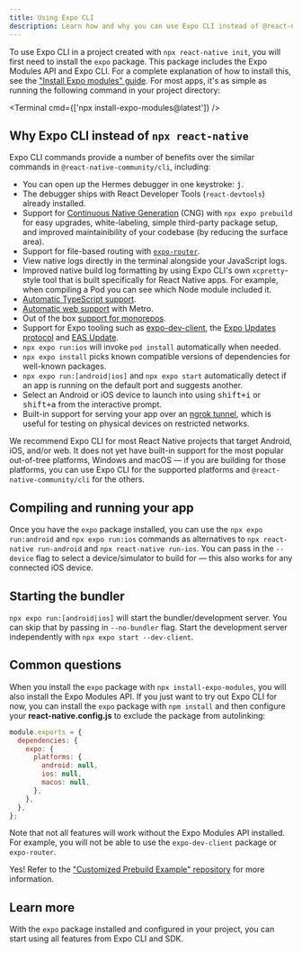 ```yaml
---
title: Using Expo CLI
description: Learn how and why you can use Expo CLI instead of @react-native-community/cli in any React Native project.
---
```



To use Expo CLI in a project created with `npx react-native init`, you will first need to install the `expo` package. This package includes the Expo Modules API and Expo CLI. For a complete explanation of how to install this, see the ["Install Expo modules" guide](/bare/installing-expo-modules.md). For most apps, it's as simple as running the following command in your project directory:

<Terminal cmd={['npx install-expo-modules@latest']} />

## Why Expo CLI instead of `npx react-native`

Expo CLI commands provide a number of benefits over the similar commands in `@react-native-community/cli`, including:

- You can open up the Hermes debugger in one keystroke: <kbd>j</kbd>.
- The debugger ships with React Developer Tools (`react-devtools`) already installed.
- Support for [Continuous Native Generation](/workflow/prebuild.md) (CNG) with `npx expo prebuild` for easy upgrades, white-labeling, simple third-party package setup, and improved maintainibility of your codebase (by reducing the surface area).
- Support for file-based routing with [`expo-router`](https://expo.github.io/router/docs).
- View native logs directly in the terminal alongside your JavaScript logs.
- Improved native build log formatting by using Expo CLI's own `xcpretty`-style tool that is built specifically for React Native apps. For example, when compiling a Pod you can see which Node module included it.
- [Automatic TypeScript support](/guides/typescript.mdx).
- [Automatic web support](/guides/customizing-metro.mdx/#adding-web-support-to-metro) with Metro.
- Out of the box [support for monorepos](/guides/monorepos.mdx).
- Support for Expo tooling such as [expo-dev-client](/develop/development-builds/introduction.mdx), the [Expo Updates protocol](/technical-specs/expo-updates-1.mdx) and [EAS Update](/eas-update/introduction.mdx).
- `npx expo run:ios` will invoke `pod install` automatically when needed.
- `npx expo install` picks known compatible versions of dependencies for well-known packages.
- `npx expo run:[android|ios]` and `npx expo start` automatically detect if an app is running on the default port and suggests another.
- Select an Android or iOS device to launch into using <kbd>shift+i</kbd> or <kbd>shift+a</kbd> from the interactive prompt.
- Built-in support for serving your app over an [ngrok tunnel](/develop/development-builds/development-workflows.mdx/#tunnel-urls), which is useful for testing on physical devices on restricted networks.

We recommend Expo CLI for most React Native projects that target Android, iOS, and/or web. It does not yet have built-in support for the most popular out-of-tree platforms, Windows and macOS — if you are building for those platforms, you can use Expo CLI for the supported platforms and `@react-native-community/cli` for the others.

## Compiling and running your app

Once you have the `expo` package installed, you can use the `npx expo run:android` and `npx expo run:ios` commands as alternatives to `npx react-native run-android` and `npx react-native run-ios`. You can pass in the `--device` flag to select a device/simulator to build for — this also works for any connected iOS device.

## Starting the bundler

`npx expo run:[android|ios]` will start the bundler/development server. You can skip that by passing in `--no-bundler` flag. Start the development server independently with `npx expo start --dev-client`.

## Common questions

<Collapsible summary="Can I use Expo CLI without installing the Expo Modules API?">

When you install the `expo` package with `npx install-expo-modules`, you will also install the Expo Modules API. If you just want to try out Expo CLI for now, you can install the `expo` package with `npm install` and then configure your **react-native.config.js** to exclude the package from autolinking:

```js
module.exports = {
  dependencies: {
    expo: {
      platforms: {
        android: null,
        ios: null,
        macos: null,
      },
    },
  },
};
```

Note that not all features will work without the Expo Modules API installed. For example, you will not be able to use the `expo-dev-client` package or `expo-router`.

</Collapsible>

<Collapsible summary="Can I use prebuild for out-of-tree platforms, such as Windows or macOS?">

Yes! Refer to the ["Customized Prebuild Example" repository](https://github.com/byCedric/custom-prebuild-example) for more information.

</Collapsible>

## Learn more

With the `expo` package installed and configured in your project, you can start using all features from Expo CLI and SDK.

<BoxLink
  title="Expo CLI Reference"
  description="Learn more about the commands and flags available in Expo CLI."
  href="/more/expo-cli"
/>
<BoxLink
  title="Adopting Prebuild"
  description="Automate your native directories using the app.json."
  href="/guides/adopting-prebuild"
/>
<BoxLink
  title="Using the Expo SDK"
  description="Try out modules from the Expo SDK in your app"
  href="/versions/"
/>
<BoxLink
  title="Try Expo Router"
  description="Expo Router brings the best routing concepts from the web to native iOS and Android apps."
  href="https://expo.github.io/router/docs/"
/>

